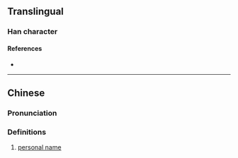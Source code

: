 {{character info/new}}
==Translingual==

===Han character===
{{Han char|rn=9|rad=人|as=17|sn=19|four=|canj=OBUF|ids=⿰亻繇}}

====References====
* {{Han ref|kx=0121.291|hdz=10237.110|uh=34A1|ud=13473}}

----

==Chinese==
{{zh-forms}}

===Pronunciation===
{{zh-pron
|m=yóu
|c=zaau4
|mc=
|oc=
|ma=
|cat=pn
}}

===Definitions===
{{zh-hanzi}}

# [[personal name]]